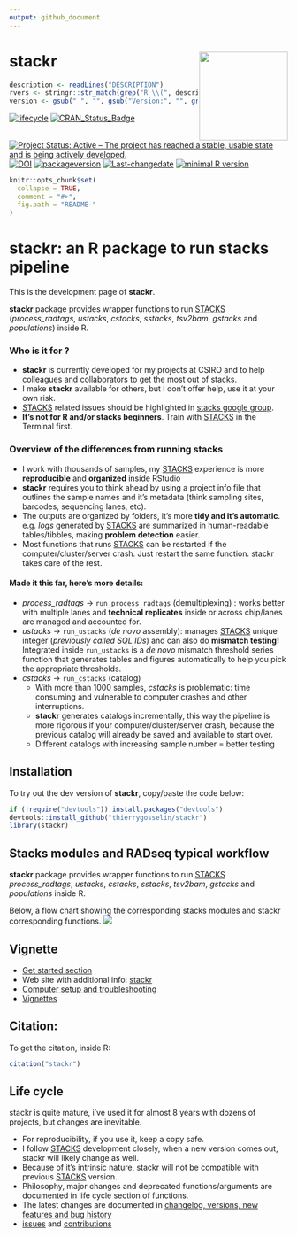 ```yaml
---
output: github_document
---
```

# stackr <img src="man/figures/logo.png" align="right" height="160" alt="" />

```r
description <- readLines("DESCRIPTION")
rvers <- stringr::str_match(grep("R \\(", description, value = TRUE), "[0-9]{1,4}\\.[0-9]{1,4}\\.[0-9]{1,4}")[1,1]
version <- gsub(" ", "", gsub("Version:", "", grep("Version:", description, value = TRUE)))
```

<!-- badges: start -->
[![lifecycle](https://img.shields.io/badge/lifecycle-experimental-orange.svg)](https://tidyverse.org/lifecycle/#experimental)
[![CRAN_Status_Badge](http://www.r-pkg.org/badges/version/stackr)](http://cran.r-project.org/package=stackr)
[![Project Status: Active – The project has reached a stable, usable state and is being actively developed.](http://www.repostatus.org/badges/latest/active.svg)](http://www.repostatus.org/#active)
[![DOI](https://zenodo.org/badge/14548/thierrygosselin/stackr.svg)](https://zenodo.org/badge/latestdoi/14548/thierrygosselin/stackr)
[![packageversion](https://img.shields.io/badge/Package%20version-`r version`-orange.svg)](commits/master)
[![Last-changedate](https://img.shields.io/badge/last%20change-`r gsub('-', '--', Sys.Date())`-brightgreen.svg)](/commits/master)
[![minimal R version](https://img.shields.io/badge/R%3E%3D-`r rvers`-6666ff.svg)](https://cran.r-project.org/)
<!-- badges: end -->



```r
knitr::opts_chunk$set(
  collapse = TRUE,
  comment = "#>",
  fig.path = "README-"
)
```


# stackr: an R package to run stacks pipeline

This is the development page of **stackr**.

**stackr** package provides wrapper functions to run
[STACKS](http://catchenlab.life.illinois.edu/stacks/) (*process_radtags*,
*ustacks*, *cstacks*, *sstacks*, *tsv2bam*, *gstacks* and *populations*) inside R.

### **Who is it for ?**

* **stackr** is currently developed for my projects at CSIRO and to help colleagues and collaborators to get the most out of stacks. 
* I make **stackr** available for others, but I don't offer help, use it at your own risk.
* [STACKS](http://catchenlab.life.illinois.edu/stacks/) related issues should be highlighted 
in [stacks google group](https://groups.google.com/forum/?fromgroups#!forum/stacks-users).
* **It's not for R and/or stacks beginners**. Train with [STACKS](http://catchenlab.life.illinois.edu/stacks/) in the Terminal first.



### **Overview of the differences from running stacks**

* I work with thousands of samples, my [STACKS](http://catchenlab.life.illinois.edu/stacks/) experience is more **reproducible** and  **organized** inside RStudio
* **stackr** requires you to think ahead by using a project info file that outlines the sample names and it's metadata (think sampling sites, barcodes, sequencing lanes, etc).
* The outputs are organized by folders, it's more **tidy and it's automatic**. e.g. *logs* generated by [STACKS](http://catchenlab.life.illinois.edu/stacks/) 
are summarized in human-readable tables/tibbles, making **problem detection** easier.
* Most functions that runs [STACKS](http://catchenlab.life.illinois.edu/stacks/)
can be restarted if the computer/cluster/server crash. Just restart the same function. stackr takes care of the rest.

#### **Made it this far, here's more details:**

* *process_radtags* -> `run_process_radtags` (demultiplexing) : works better with multiple lanes and **technical replicates** inside or across chip/lanes are managed and accounted for.
* *ustacks* -> `run_ustacks` (*de novo* assembly): manages [STACKS](http://catchenlab.life.illinois.edu/stacks/) unique integer (*previously called SQL IDs*) and can also do **mismatch testing!** Integrated inside `run_ustacks` is a *de novo* mismatch threshold series function that generates tables and figures automatically to help you pick the appropriate thresholds.
* *cstacks* -> `run_cstacks` (catalog)
  * With more than 1000 samples, *cstacks* is problematic: time consuming and vulnerable to computer crashes and other interruptions. 
  * **stackr** generates catalogs incrementally, this way the pipeline is more rigorous if your computer/cluster/server crash, because the previous catalog will already be saved and available to start over.
  * Different catalogs with increasing sample number = better testing
 





## Installation
To try out the dev version of **stackr**, copy/paste the code below:

```r
if (!require("devtools")) install.packages("devtools")
devtools::install_github("thierrygosselin/stackr")
library(stackr)
```

## Stacks modules and RADseq typical workflow

**stackr** package provides wrapper functions to run
[STACKS](http://catchenlab.life.illinois.edu/stacks/) *process_radtags*,
*ustacks*, *cstacks*, *sstacks*, *tsv2bam*, *gstacks* and *populations* inside R.

Below, a flow chart
showing the corresponding stacks modules and stackr corresponding functions.
![](vignettes/stackr_workflow.png)

## Vignette

* [Get started section](http://thierrygosselin.github.io/stackr/articles/stackr.html)
* Web site with additional info: [stackr](http://thierrygosselin.github.io/stackr/)
* [Computer setup and troubleshooting](https://thierrygosselin.github.io/radiator/articles/rad_genomics_computer_setup.html)
* [Vignettes](https://thierrygosselin.github.io/radiator/articles/index.html)

## Citation:
To get the citation, inside R:
```r
citation("stackr")
```

## Life cycle

stackr is quite mature, i've used it for almost 8 years with dozens of projects,
but changes are inevitable.

* For reproducibility, if you use it, keep a copy safe.
* I follow [STACKS](http://catchenlab.life.illinois.edu/stacks/) development closely, 
when a new version comes out, stackr will likely change as well.
* Because of it's intrinsic nature, stackr will not be compatible with previous 
[STACKS](http://catchenlab.life.illinois.edu/stacks/) version.
* Philosophy, major changes and deprecated functions/arguments are documented in
life cycle section of functions. 
* The latest changes are documented in [changelog, versions, new features and bug history](http://thierrygosselin.github.io/stackr/news/index.html)
* [issues](https://github.com/thierrygosselin/stackr/issues/new/choose) and [contributions](https://github.com/thierrygosselin/stackr/issues/new/choose)

